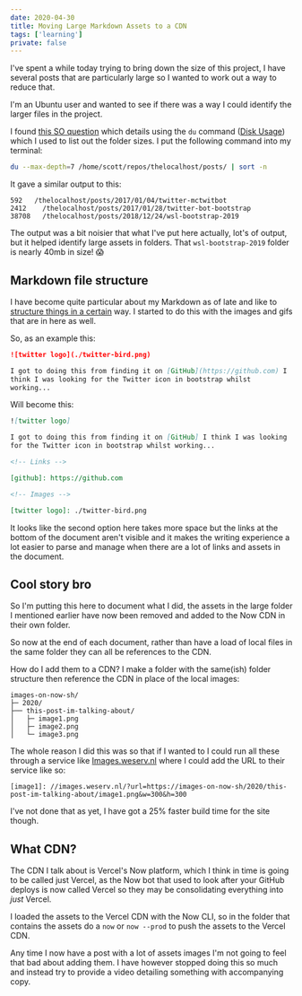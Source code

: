```yaml
---
date: 2020-04-30
title: Moving Large Markdown Assets to a CDN
tags: ['learning']
private: false
---
```


I've spent a while today trying to bring down the size of this
project, I have several posts that are particularly large so I wanted
to work out a way to reduce that.

I'm an Ubuntu user and wanted to see if there was a way I could
identify the larger files in the project.

I found [this SO question] which details using the `du` command ([Disk
Usage]) which I used to list out the folder sizes. I put the following
command into my terminal:

```bash
du --max-depth=7 /home/scott/repos/thelocalhost/posts/ | sort -n
```

It gave a similar output to this:

```
592   /thelocalhost/posts/2017/01/04/twitter-mctwitbot
2412	/thelocalhost/posts/2017/01/28/twitter-bot-bootstrap
38708	/thelocalhost/posts/2018/12/24/wsl-bootstrap-2019
```

The output was a bit noisier that what I've put here actually, lot's
of output, but it helped identify large assets in folders. That
`wsl-bootstrap-2019` folder is nearly 40mb in size! 😱

## Markdown file structure

I have become quite particular about my Markdown as of late and like
to [structure things in a certain] way. I started to do this with the
images and gifs that are in here as well.

So, as an example this:

```markdown
![twitter logo](./twitter-bird.png)

I got to doing this from finding it on [GitHub](https://github.com) I
think I was looking for the Twitter icon in bootstrap whilst
working...
```

Will become this:

```markdown
![twitter logo]

I got to doing this from finding it on [GitHub] I think I was looking
for the Twitter icon in bootstrap whilst working...

<!-- Links -->

[github]: https://github.com

<!-- Images -->

[twitter logo]: ./twitter-bird.png
```

It looks like the second option here takes more space but the links at
the bottom of the document aren't visible and it makes the writing
experience a lot easier to parse and manage when there are a lot of
links and assets in the document.

## Cool story bro

So I'm putting this here to document what I did, the assets in the
large folder I mentioned earlier have now been removed and added to
the Now CDN in their own folder.

So now at the end of each document, rather than have a load of local
files in the same folder they can all be references to the CDN.

How do I add them to a CDN? I make a folder with the same(ish) folder
structure then reference the CDN in place of the local images:

```text
images-on-now-sh/
├─ 2020/
├── this-post-im-talking-about/
│   ├─ image1.png
│   ├─ image2.png
│   └─ image3.png
```

The whole reason I did this was so that if I wanted to I could run all
these through a service like [Images.weserv.nl] where I could add the
URL to their service like so:

```text
[image1]: //images.weserv.nl/?url=https://images-on-now-sh/2020/this-post-im-talking-about/image1.png&w=300&h=300
```

I've not done that as yet, I have got a 25% faster build time for the
site though.

## What CDN?

The CDN I talk about is Vercel's Now platform, which I think in time
is going to be called just Vercel, as the Now bot that used to look
after your GitHub deploys is now called Vercel so they may be
consolidating everything into _just_ Vercel.

I loaded the assets to the Vercel CDN with the Now CLI, so in the
folder that contains the assets do a `now` or `now --prod` to push the
assets to the Vercel CDN.

Any time I now have a post with a lot of assets images I'm not going
to feel that bad about adding them. I have however stopped doing this
so much and instead try to provide a video detailing something with
accompanying copy.

<!-- Links -->

[this so question]:
  https://serverfault.com/questions/200949/how-can-i-find-the-biggest-directories-in-unix-ubuntu
[structure things in a certain]:
  https://thelocalhost.io/2020/04/18/add-tracking-links-to-your-markdown/#the-other-problem-for-me-anyway-
[disk usage]: https://ss64.com/bash/du.html
[images.weserv.nl]: https://images.weserv.nl/docs/#how-it-works

<!-- Images -->
